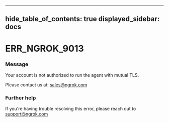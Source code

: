 

---
hide_table_of_contents: true
displayed_sidebar: docs
---


# ERR_NGROK_9013

### Message
Your account is not authorized to run the agent with mutual TLS.

Please contact us at: sales@ngrok.com

<ErrorDetails error="err_ngrok_9013" />



### Further help
If you're having trouble resolving this error, please reach out to [support@ngrok.com](mailto:support@ngrok.com?subject=Help%20with%20ERR_NGROK_9013)

